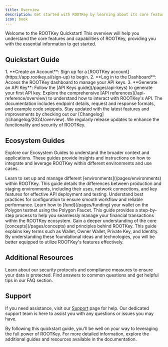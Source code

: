 ```yaml
---
title: Overview
description: Get started with ROOTKey by learning about its core features and capabilities.
icon: book
---
```


Welcome to the ROOTKey Quickstart! This overview will help you understand the core features and capabilities of ROOTKey, providing you with the essential information to get started.

## Quickstart Guide

<AccordionGroup>
    <Accordion title="Getting Started" icon="play" defaultOpen="true">
        1. **Create an Account**: Sign up for a [ROOTKey account](https://app.rootkey.ai/sign-up) to begin.
        2. **Log in to the Dashboard**: Access the ROOTKey dashboard to manage your API keys.
        3. **Generate an API Key**: Follow the [API Keys guide](/pages/api-keys) to generate your first API key.
    </Accordion>
    <Accordion title="API References" icon="book">
        Explore the comprehensive [API references](/api-reference/overview) to understand how to interact with ROOTKey's API. The documentation includes endpoint details, request and response formats, and example code snippets.
    </Accordion>
    <Accordion title="Changelog" icon="rectangle-history">
        Stay updated with the latest features and improvements by checking out our [Changelog](/changelog/2024/overview). We regularly release updates to enhance the functionality and security of ROOTKey.
    </Accordion>
</AccordionGroup>


## Ecosystem Guides

Explore our Ecosystem Guides to understand the broader context and applications. These guides provide insights and instructions on how to integrate and leverage ROOTKey within different environments and use cases.

<Tabs>
    <Tab title="Environments">
        Learn to set up and manage different [environments](/pages/environments) within ROOTKey. This guide details the differences between production and staging environments, including their uses, network connections, and key features for effective API deployment and testing. Understand best practices for configuration to ensure smooth workflow and reliable performance.
    </Tab>
    <Tab title="Funding">
        Learn how to [fund](/pages/funding) your wallet on the Polygon testnet using the Polygon Faucet. This guide provides a step-by-step process to help you seamlessly manage your financial transactions within the ROOTKey ecosystem.
    </Tab>
    <Tab title="Concepts">
        Gain a deeper understanding of the core [concepts](/pages/concepts) and principles behind ROOTKey. This guide explains key terms such as Wallet, Owner Wallet, Private Key, and Identity. By understanding these foundational ideas and technologies, you will be better equipped to utilize ROOTKey's features effectively.
    </Tab>
</Tabs>

## Additional Resources

<CardGroup cols={2}>
    <Card title="Security and Compliance" icon="gavel" href="/pages/security-and-compliance">
        Learn about our security protocols and compliance measures to ensure your data is protected.
    </Card>
    <Card title="FAQ" icon="circle-question" href="/pages/faq">
        Find answers to common questions and get helpful tips in our FAQ section.
    </Card>
</CardGroup>


## Support

If you need assistance, visit our [Support](/pages/support) page for help. Our dedicated support team is here to assist you with any questions or issues you may have.

By following this quickstart guide, you'll be well on your way to leveraging the full power of ROOTKey. For more detailed information, explore the additional guides and resources available in the documentation.
